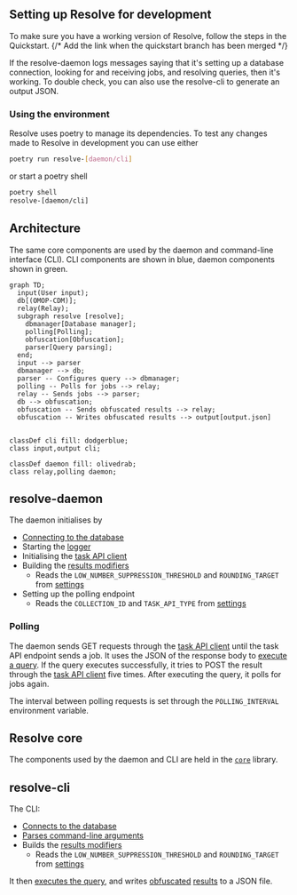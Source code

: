 ## Setting up Resolve for development

To make sure you have a working version of Resolve, follow the steps in the Quickstart. {/* Add the link when the quickstart branch has been merged */}

If the resolve-daemon logs messages saying that it's setting up a database connection, looking for and receiving jobs, and resolving queries, then it's working.
To double check, you can also use the resolve-cli to generate an output JSON.

### Using the environment
Resolve uses poetry to manage its dependencies.
To test any changes made to Resolve in development you can use either
```bash
poetry run resolve-[daemon/cli]
```
or start a poetry shell
```bash
poetry shell
resolve-[daemon/cli]
```

## Architecture

The same core components are used by the daemon and command-line interface (CLI).
CLI components are shown in blue, daemon components shown in green.


```mermaid
graph TD;
  input(User input);
  db[(OMOP-CDM)];
  relay(Relay);
  subgraph resolve [resolve];
    dbmanager[Database manager];
    polling[Polling];
    obfuscation[Obfuscation];
    parser[Query parsing];
  end;
  input --> parser
  dbmanager --> db;
  parser -- Configures query --> dbmanager;
  polling -- Polls for jobs --> relay;
  relay -- Sends jobs --> parser;
  db --> obfuscation;
  obfuscation -- Sends obfuscated results --> relay;
  obfuscation -- Writes obfuscated results --> output[output.json]


classDef cli fill: dodgerblue;
class input,output cli;

classDef daemon fill: olivedrab;
class relay,polling daemon;
```

## resolve-daemon
The daemon initialises by

- [Connecting to the database](/resolve/core_api_ref/setting_database)
- Starting the [logger](/resolve/core_api_ref/logger)
- Initialising the [task API client](/resolve/core_api_ref/task_api_client)
- Building the [results modifiers](/resolve/core_api_ref/results_modifiers)
  - Reads the `LOW_NUMBER_SUPPRESSION_THRESHOLD` and `ROUNDING_TARGET` from [settings](/resolve/core_api_ref/settings)
- Setting up the polling endpoint
  - Reads the `COLLECTION_ID` and `TASK_API_TYPE` from [settings](#settings)

### Polling
The daemon sends GET requests through the [task API client](/resolve/core_api_ref/task_api_client) until the task API endpoint sends a job.
It uses the JSON of the response body to [execute a query](/resolve/core_api_ref/execute_query).
If the query executes successfully, it tries to POST the result through the [task API client](/resolve/core_api_ref/task_api_client) five times.
After executing the query, it polls for jobs again.

The interval between polling requests is set through the `POLLING_INTERVAL` environment variable.

## Resolve core

The components used by the daemon and CLI are held in the [`core`](/resolve/core_api_ref) library. 

## resolve-cli
The CLI:

- [Connects to the database](/resolve/core_api_ref/db_manager)
- [Parses command-line arguments](/resolve/core_api_ref/parser)
- Builds the [results modifiers](/resolve/core_api_ref/results_modifiers)
  - Reads the `LOW_NUMBER_SUPPRESSION_THRESHOLD` and `ROUNDING_TARGET` from [settings](/resolve/core_api_ref/settings)

It then [executes the query](/resolve/core_api_ref/execute_query), and writes [obfuscated](/resolve/core_api_ref/obfuscation) [results](/resolve/core_api_ref/rquest_dto/result) to a JSON file.

